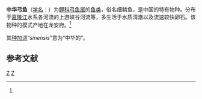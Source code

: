 {{Speciesbox
| genus = Racoma
| species = sinensis
| authority = Herzenstein, 1889<ref name='id6240'>{{cite web| url =http://www.bioinfo.cn/db05/BjdwSpecies.php?action=view&id=6240| title =中华弓鱼| work =中国动物物种编目数据库| publisher =中国科学院微生物研究所| author =中国科学院动物研究所| accessdate =2009-04-11| deadurl =yes| archiveurl =https://web.archive.org/web/20160305090732/http://www.bioinfo.cn/db05/BjdwSpecies.php?action=view&id=6240| archivedate =2016-03-05}}</ref>
}}

'''中华弓鱼'''（[[学名|学名]]：{{lang|la|''Racoma sinensis''}}）为[[鲤科|鲤科]][[弓鱼属|弓鱼属]]的[[鱼类|鱼类]]，俗名细鳞鱼，是中国的特有物种。分布于[[嘉陵江|嘉陵江]]水系各河流的上游峡谷河流等，多生活于水质清澈以及流速较快卵石。该物种的模式产地在龙安府。<ref name='id6240'/>

其[[种加词|种加词]]“''sinensis''”意为“中华的”。

== 参考文献 ==
{{reflist}}

{{Taxonbar}}

[[Category:弓鱼属|Z]]
[[Category:1889年描述的鱼类|Z]]


{{Cypriniformes-stub}}
